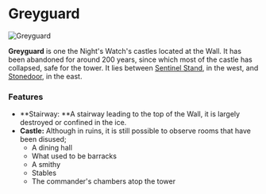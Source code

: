 

# Greyguard

<Image src="https://cdn.sanity.io/images/1as7cn02/production/82965aab32393c0befcd05ae3b20c049ce564089-1538x837.png?w=976&h=350&fit=crop&crop=center&auto=format" alt="Greyguard" width={976} height={350}  />

<ProjectDetails
  floatRight
  region="The Wall"
  house="Night's Watch"
  type="Ruin"
  status="Completed"
  warp="/warp greyguard"
  projectLead="quetzal"
  dateStarted="January 26, 2013"
  dateCompleted="January 26, 2013"
/>

**Greyguard** is one the Night's Watch's castles located at the Wall. It has been abandoned for around 200 years, since which most of the castle has collapsed, safe for the tower. It lies between [Sentinel Stand](https://westeroscraft.com/wiki/the-wall/sentinel-stand), in the west, and [Stonedoor](https://westeroscraft.com/wiki/the-wall/stonedoor), in the east.

### Features

* **Stairway: **A stairway leading to the top of the Wall, it is largely destroyed or confined in the ice.
* **Castle:** Although in ruins, it is still possible to observe rooms that have been disused;
  * A dining hall
  * What used to be barracks
  * A smithy
  * Stables
  * The commander's chambers atop the tower